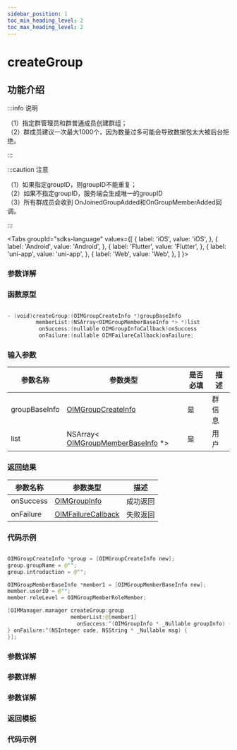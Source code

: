 ```yaml
---
sidebar_position: 1
toc_min_heading_level: 2
toc_max_heading_level: 2
---
```


# createGroup

## 功能介绍

:::info 说明

（1）指定群管理员和群普通成员创建群组；  
（2）群成员建议一次最大1000个，因为数量过多可能会导致数据包太大被后台拒绝。

:::

:::caution 注意

（1）如果指定groupID，则groupID不能重复；  
（2）如果不指定groupID，服务端会生成唯一的groupID  
（3）所有群成员会收到	OnJoinedGroupAdded和OnGroupMemberAdded回调。

:::

<Tabs
groupId="sdks-language"
values={[
{ label: 'iOS', value: 'iOS', },
{ label: 'Android', value: 'Android', },
{ label: 'Flutter', value: 'Flutter', },
{ label: 'uni-app', value: 'uni-app', },
{ label: 'Web', value: 'Web', },
]
}>

<TabItem value="Flutter">

### 参数详解

</TabItem>

<TabItem value="iOS">

### 函数原型

```swift showLineNumbers

- (void)createGroup:(OIMGroupCreateInfo *)groupBaseInfo
         memberList:(NSArray<OIMGroupMemberBaseInfo *> *)list
          onSuccess:(nullable OIMGroupInfoCallback)onSuccess
          onFailure:(nullable OIMFailureCallback)onFailure;

```

### 输入参数

| 参数名称      | 参数类型                                                                         | 是否必填 | 描述   |
| ------------- | -------------------------------------------------------------------------------- | -------- | ------ |
| groupBaseInfo | [OIMGroupCreateInfo](docs/sdks/Class/Group/GroupInfo.mdx)                        | 是       | 群信息 |
| list          | NSArray< [OIMGroupMemberBaseInfo](docs/sdks/Class/Group/GroupMemberInfo.mdx) \*> | 是       | 用户   |

### 返回结果

| 参数名称  | 参数类型                                                   | 描述     |
| --------- | ---------------------------------------------------------- | -------- |
| onSuccess | [OIMGroupInfo](docs/sdks/Class/Group/GroupInfo.mdx)        | 成功返回 |
| onFailure | [OIMFailureCallback](docs/sdks/Callback/ErrorCallback.mdx) | 失败返回 |

### 代码示例

```swift showLineNumbers

OIMGroupCreateInfo *group = [OIMGroupCreateInfo new];
group.groupName = @"";
group.introduction = @"";

OIMGroupMemberBaseInfo *member1 = [OIMGroupMemberBaseInfo new];
member.userID = @"";
member.roleLevel = OIMGroupMemberRoleMember;

[OIMManager.manager createGroup:group
                    memberList:@[member1]
                      onSuccess:^(OIMGroupInfo * _Nullable groupInfo) {
} onFailure:^(NSInteger code, NSString * _Nullable msg) {
}];

```

</TabItem>

<TabItem value="Android">

### 参数详解

</TabItem>

<TabItem value="Web">

### 参数详解

</TabItem>

<TabItem value="uni-app">

### 参数详解

### 返回模板

### 代码示例

</TabItem>

</Tabs>
